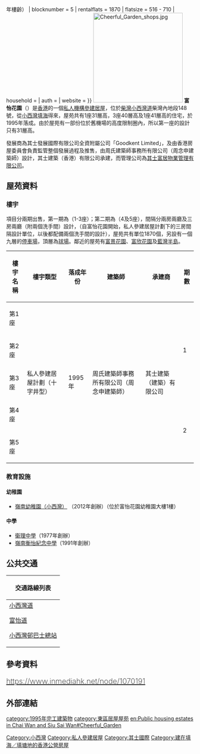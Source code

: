 {{unreferenced|time=2020-04-04T15:56:39+00:00}}
{{HKPublicHousing
|housename = 富怡花園<br>Cheerful Garden
| authority = 其士富居物業管理有限公司
| photo = Cheerful Garden 20150604.jpg
| phototitle = 富怡花園（2015年）
| district = 東區
| type = 4
| year = 1995年（{{#expr:{{Currentyear}} - 1995}}年樓齡）
| blocknumber = 5
| rentalflats = 1870
| flatsize = 516 - 710
| household = 
| auth = 
| website = 
}}
[[File:Cheerful_Garden_shops.jpg|240px]] 
'''富怡花園'''（{{lang-en|Cheerful Garden}}）是[[香港|香港]]的一個[[私人機構參建居屋|私人機構參建居屋]]，位於[[柴灣|柴灣]][[小西灣道|小西灣道]]柴灣內地段148號，從[[小西灣|小西灣]][[填海|填海]]得來，屋苑共有1座31層高，3座40層高及1座41層高的住宅，於1995年落成。由於屋苑有一部份位於舊機場的高度限制圈內，所以第一座的設計只有31層高。

發展商為其士發展國際有限公司全資附屬公司「Goodkent Limited」，及由香港房屋委員會負責監管整個發展過程及推售，由周氏建築師事務所有限公司（周念申建築師）設計，其士建築（香港）有限公司承建，而管理公司為[[其士富居物業管理有限公司|其士富居物業管理有限公司]]。

== 屋苑資料 ==

=== 樓宇 ===
項目分兩期出售，第一期為（1-3座）；第二期為（4及5座），間隔分兩房兩廳及三房兩廳（附兩個洗手間）設計，（自富怡花園開始，私人參建居屋計劃下的三房間隔設計單位，以後都配備兩個洗手間的設計），屋苑共有單位1870個，另設有一個九層的[[停車場|停車場]]，頂層為[[球場|球場]]。鄰近的屋苑有[[富景花園|富景花園]]、[[富欣花園|富欣花園]]及[[藍灣半島|藍灣半島]]。
{| class="wikitable" style="text-align: center"
!樓宇名稱
!樓宇類型
!落成年份
!建築師
!承建商
!期數
|-
|第1座
| rowspan="5" |私人參建居屋計劃（十字井型）
| rowspan="5" |1995年
| rowspan="5" |周氏建築師事務所有限公司（周念申建築師）
| rowspan="5" |其士建築（建築）有限公司
| rowspan="3" |1
|-
|第2座
|-
|第3座
|-
|第4座
| rowspan="2" |2
|-
|第5座
|}

===教育設施===
====幼稚園====
*[http://www.lingnankn.edu.hk 嶺南幼稚園（小西灣）] {{Wayback|url=http://www.lingnankn.edu.hk/ |date=20210310103742 }}（2012年創辦）（位於富怡花園幼稚園大樓1樓）

====中學====
*[[衞理中學|衞理中學]]（1977年創辦）
*[[嶺南衡怡紀念中學|嶺南衡怡紀念中學]]（1991年創辦）

==公共交通==
{| class="mw-collapsible mw-collapsed wikitable" style="background:white; margin: 0 auto; width: auto;"  
! 交通路線列表
|-
|
;[[小西灣道|小西灣道]]
{{港島巴士簡單列表|8H|8P|8S|8X|19|82|82M|82S|82X|85P|88X|314|788|789|N8P|N8X}}
{{過海隧道巴士簡單列表|682|N118}}
{{大嶼山巴士簡單列表|A12}}
{{港島專線小巴簡單列表|44M|47E|47M|62}}

;[[富怡道|富怡道]]
{{港島巴士簡單列表|85}}
{{過海隧道巴士簡單列表|106|106P|118|118P|606|606X|608P}}
{{港島專線小巴簡單列表|44M|47M|61}}

;[[小西灣邨巴士總站|小西灣邨巴士總站]]
{{港島巴士簡單列表|8H|8P|8X|19|49X|82|82M|82S|82X|85|88X|314|788|789|N8P|N8X}}
{{過海隧道巴士簡單列表|694}}
|}

== 參考資料 ==
<div style="font-weight:200; font-size:15pt">
https://www.inmediahk.net/node/1070191 {{Wayback|url=https://www.inmediahk.net/node/1070191 |date=20210207025357 }}
{{reflist}}{{noteFoot}}</div>

== 外部連結 ==

{{私人參建居屋屋苑}}
{{東區居屋屋苑}}
{{其士國際}}
{{DEFAULTSORT: cheerful garden}}
[[Category:小西灣|Category:小西灣]]
[[Category:私人參建居屋|Category:私人參建居屋]]
[[Category:其士國際|Category:其士國際]]
[[Category:建在填海／填塘地的香港公營房屋|Category:建在填海／填塘地的香港公營房屋]]
[[category:1995年完工建築物|category:1995年完工建築物]]
[[category:東區居屋屋苑|category:東區居屋屋苑]]
[[en:Public_housing_estates_in_Chai_Wan_and_Siu_Sai_Wan#Cheerful_Garden|en:Public housing estates in Chai Wan and Siu Sai Wan#Cheerful_Garden]]